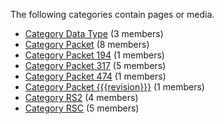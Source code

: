 <!-- DO NOT EDIT THIS FILE, CODE AUTOMATICALLY GENERATED BY category.sh -->
The following categories contain pages or media.
* [[Category Data Type]] (3 members)
* [[Category Packet]] (8 members)
* [[Category Packet 194]] (1 members)
* [[Category Packet 317]] (5 members)
* [[Category Packet 474]] (1 members)
* [[Category Packet {{{revision}}}]] (1 members)
* [[Category RS2]] (4 members)
* [[Category RSC]] (5 members)
